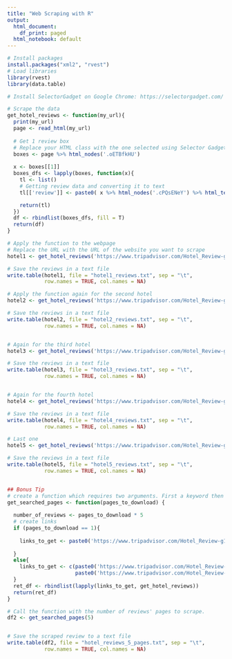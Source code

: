 ```yaml
---
title: "Web Scraping with R"
output:
  html_document:
    df_print: paged
  html_notebook: default
---
```


```r

# Install packages
install.packages("xml2", "rvest")
# Load libraries
library(rvest)
library(data.table)

# Install SelectorGadget on Google Chrome: https://selectorgadget.com/

# Scrape the data
get_hotel_reviews <- function(my_url){
  print(my_url)
  page <- read_html(my_url)
  
  # Get 1 review box
  # Replace your HTML class with the one selected using Selector Gadget
  boxes <- page %>% html_nodes('.oETBfkHU')
  
  x <- boxes[[1]]
  boxes_dfs <- lapply(boxes, function(x){
    tl <- list()
    # Getting review data and converting it to text
    tl[['review']] <- paste0( x %>% html_nodes('.cPQsENeY') %>% html_text(), collapse = ' ')

    return(tl)
  })
  df <- rbindlist(boxes_dfs, fill = T)
  return(df)
}

# Apply the function to the webpage
# Replace the URL with the URL of the website you want to scrape
hotel1 <- get_hotel_reviews('https://www.tripadvisor.com/Hotel_Review-g187497-d13962383-Reviews-Hotel_Barcelona_1882-Barcelona_Catalonia.html')

# Save the reviews in a text file
write.table(hotel1, file = "hotel1_reviews.txt", sep = "\t",
            row.names = TRUE, col.names = NA)

# Apply the function again for the second hotel
hotel2 <- get_hotel_reviews('https://www.tripadvisor.com/Hotel_Review-g187497-d238730-Reviews-Hotel_Palermo-Barcelona_Catalonia.html')

# Save the reviews in a text file
write.table(hotel2, file = "hotel2_reviews.txt", sep = "\t",
            row.names = TRUE, col.names = NA)


# Again for the third hotel
hotel3 <- get_hotel_reviews('https://www.tripadvisor.com/Hotel_Review-g187497-d1218860-Reviews-Hotel_Teatre_Auditori-Barcelona_Catalonia.html')

# Save the reviews in a text file
write.table(hotel3, file = "hotel3_reviews.txt", sep = "\t",
            row.names = TRUE, col.names = NA)


# Again for the fourth hotel
hotel4 <- get_hotel_reviews('https://www.tripadvisor.com/Hotel_Review-g187497-d1532202-Reviews-Novotel_Barcelona_City-Barcelona_Catalonia.html')

# Save the reviews in a text file
write.table(hotel4, file = "hotel4_reviews.txt", sep = "\t",
            row.names = TRUE, col.names = NA)

# Last one
hotel5 <- get_hotel_reviews('https://www.tripadvisor.com/Hotel_Review-g187497-d239591-Reviews-Leonardo_Hotel_Barcelona_Las_Ramblas-Barcelona_Catalonia.html')

# Save the reviews in a text file
write.table(hotel5, file = "hotel5_reviews.txt", sep = "\t",
            row.names = TRUE, col.names = NA)


## Bonus Tip
# create a function which requires two arguments. First a keyword then a number of pages to download.
get_searched_pages <- function(pages_to_download) {
  
  number_of_reviews <- pages_to_download * 5
  # create links
  if (pages_to_download == 1){
    
    links_to_get <- paste0('https://www.tripadvisor.com/Hotel_Review-g187497-d13962383-Reviews-Hotel_Barcelona_1882-Barcelona_Catalonia.html#REVIEWS')
    
  }
  else{
    links_to_get <- c(paste0('https://www.tripadvisor.com/Hotel_Review-g187497-d13962383-Reviews-Hotel_Barcelona_1882-Barcelona_Catalonia.html#REVIEWS'),
                      paste0('https://www.tripadvisor.com/Hotel_Review-g187497-d13962383-Reviews-or', seq(10,number_of_reviews,5), '-Hotel_Barcelona_1882-Barcelona_Catalonia.html#REVIEWS'))
  }
  ret_df <- rbindlist(lapply(links_to_get, get_hotel_reviews))
  return(ret_df)
}

# Call the function with the number of reviews' pages to scrape.
df2 <- get_searched_pages(5)


# Save the scraped review to a text file
write.table(df2, file = "hotel_reviews_5_pages.txt", sep = "\t",
            row.names = TRUE, col.names = NA)

```
